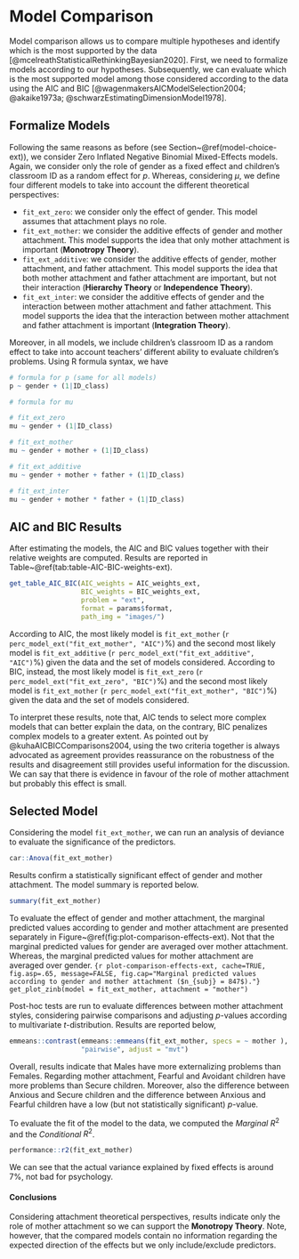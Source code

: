 # Model Comparison {#model-comparison-ext}

Model comparison allows us to compare multiple hypotheses and identify which is the most supported by the data [@mcelreathStatisticalRethinkingBayesian2020]. First, we need to formalize models according to our hypotheses. Subsequently, we can evaluate which is the most supported model among those considered according to the data using the AIC and BIC [@wagenmakersAICModelSelection2004; @akaike1973a; @schwarzEstimatingDimensionModel1978].

## Formalize Models

Following the same reasons as before (see Section~\@ref(model-choice-ext)), we consider Zero Inflated Negative Binomial Mixed-Effects models. Again, we consider only the role of gender as a fixed effect and children's classroom ID as a random effect for $p$. Whereas, considering $\mu$, we define four different models to take into account the different theoretical perspectives:

- `fit_ext_zero`: we consider only the effect of gender. This model assumes that attachment plays no role.
- `fit_ext_mother`: we consider the additive effects of gender and mother attachment. This model supports the idea that only mother attachment is important (**Monotropy Theory**).
- `fit_ext_additive`: we consider the additive effects of gender,  mother attachment, and father attachment. This model supports the idea that both mother attachment and father attachment are important, but not their interaction (**Hierarchy Theory** or **Independence Theory**).
- `fit_ext_inter`: we consider the additive effects of gender and the interaction between mother attachment and father attachment. This model supports the idea that the interaction between mother attachment and father attachment is important (**Integration Theory**).

Moreover, in all models, we include children's classroom ID as a random effect to take into account teachers' different ability to evaluate children's problems. Using R formula syntax, we have
```r
# formula for p (same for all models)
p ~ gender + (1|ID_class)

# formula for mu

# fit_ext_zero
mu ~ gender + (1|ID_class)

# fit_ext_mother
mu ~ gender + mother + (1|ID_class)

# fit_ext_additive
mu ~ gender + mother + father + (1|ID_class)

# fit_ext_inter
mu ~ gender + mother * father + (1|ID_class)
```

## AIC and BIC Results

After estimating the models, the AIC and BIC values together with their relative weights are computed. Results are reported in Table~\@ref(tab:table-AIC-BIC-weights-ext).

```r
get_table_AIC_BIC(AIC_weights = AIC_weights_ext,
                  BIC_weights = BIC_weights_ext,
                  problem = "ext",
                  format = params$format,
                  path_img = "images/")
```

According to AIC, the most likely model is `fit_ext_mother` (`r perc_model_ext("fit_ext_mother", "AIC")`\%) and the second most likely model is `fit_ext_additive` (`r perc_model_ext("fit_ext_additive", "AIC")`\%) given the data and the set of models considered. According to BIC, instead,  the most likely model is `fit_ext_zero` (`r perc_model_ext("fit_ext_zero", "BIC")`\%) and the second most likely model is `fit_ext_mother` (`r perc_model_ext("fit_ext_mother", "BIC")`\%) given the data and the set of models considered.

To interpret these results, note that, AIC tends to select more complex models that can better explain the data, on the contrary, BIC penalizes complex models to a greater extent.  As pointed out by @kuhaAICBICComparisons2004, using the two criteria together is always advocated as agreement provides reassurance on the robustness of the results and disagreement still provides useful information for the discussion. We can say that there is evidence in favour of the role of mother attachment but probably this effect is small.

## Selected Model

Considering the model `fit_ext_mother`, we can run an analysis of deviance to evaluate the significance of the predictors.
```r
car::Anova(fit_ext_mother)
```
Results confirm a statistically significant effect of gender and mother attachment. The model summary is reported below.
```r
summary(fit_ext_mother)
```
To evaluate the effect of gender and mother attachment, the marginal predicted values according to gender and mother attachment are presented separately in Figure~\@ref(fig:plot-comparison-effects-ext). Not that the marginal predicted values for gender are averaged over mother attachment. Whereas, the marginal predicted values for mother attachment are averaged over gender.
```{r plot-comparison-effects-ext, cache=TRUE, fig.asp=.65, message=FALSE, fig.cap="Marginal predicted values according to gender and mother attachment ($n_{subj} = 847$)."}
get_plot_zinb(model = fit_ext_mother, attachment = "mother")
```

Post-hoc tests are run to evaluate differences between mother attachment styles, considering pairwise comparisons and adjusting *p*-values according to multivariate *t*-distribution. Results are reported below,
```r
emmeans::contrast(emmeans::emmeans(fit_ext_mother, specs = ~ mother ),
                  "pairwise", adjust = "mvt")
```

Overall, results indicate that Males have more externalizing problems than Females. Regarding mother attachment, Fearful and Avoidant children have more problems than Secure children. Moreover, also the difference between Anxious and Secure children and the difference between Anxious and Fearful children have a low (but not statistically significant) *p*-value.

To evaluate the fit of the model to the data, we computed the *Marginal* $R^2$ and the *Conditional* $R^2$.

```r
performance::r2(fit_ext_mother)
```

We can see that the actual variance explained by fixed effects is around 7\%, not bad for psychology.

#### Conclusions {-}

Considering attachment theoretical perspectives, results indicate only the role of mother attachment so we can support the **Monotropy Theory**. Note, however, that the compared models contain no information regarding the expected direction of the effects but we only include/exclude predictors.

